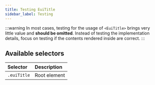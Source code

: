 ```yaml
---
title: Testing EuiTitle
sidebar_label: Testing
---
```


:::warning
In most cases, testing for the usage of `<EuiTitle>` brings very little value and **should be omitted**.
Instead of testing the implementation details, focus on testing if the contents rendered inside are correct.
:::

## Available selectors

| Selector    | Description  |
|:------------|:-------------|
| `.euiTitle` | Root element |
